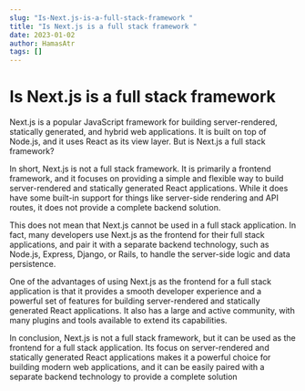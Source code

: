 ```yaml
---
slug: "Is-Next.js-is-a-full-stack-framework "
title: "Is Next.js is a full stack framework "
date: 2023-01-02
author: HamasAtr
tags: []
---
```

<!--StartFragment-->

# Is Next.js is a full stack framework 



Next.js is a popular JavaScript framework for building server-rendered, statically generated, and hybrid web applications. It is built on top of Node.js, and it uses React as its view layer. But is Next.js a full stack framework?

In short, Next.js is not a full stack framework. It is primarily a frontend framework, and it focuses on providing a simple and flexible way to build server-rendered and statically generated React applications. While it does have some built-in support for things like server-side rendering and API routes, it does not provide a complete backend solution.

This does not mean that Next.js cannot be used in a full stack application. In fact, many developers use Next.js as the frontend for their full stack applications, and pair it with a separate backend technology, such as Node.js, Express, Django, or Rails, to handle the server-side logic and data persistence.

One of the advantages of using Next.js as the frontend for a full stack application is that it provides a smooth developer experience and a powerful set of features for building server-rendered and statically generated React applications. It also has a large and active community, with many plugins and tools available to extend its capabilities.

In conclusion, Next.js is not a full stack framework, but it can be used as the frontend for a full stack application. Its focus on server-rendered and statically generated React applications makes it a powerful choice for building modern web applications, and it can be easily paired with a separate backend technology to provide a complete solution

<!--EndFragment-->